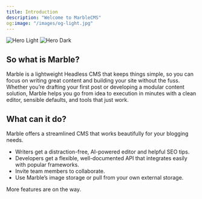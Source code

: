 ```yaml
---
title: Introduction
description: "Welcome to MarbleCMS"
og:image: "/images/og-light.jpg"
---
```


<img
  className="block dark:hidden"
  src="/images/hero-light.png"
  alt="Hero Light"
/>
<img
  className="hidden dark:block"
  src="/images/og-light.jpg"
  alt="Hero Dark"
/>

## So what is Marble?

Marble is a lightweight Headless CMS that keeps things simple, so you can focus on writing great content and building your site without the fuss. Whether you’re drafting your first post or developing a modular content solution, Marble helps you go from idea to execution in minutes with a clean editor, sensible defaults, and tools that just work.

## What can it do?

Marble offers a streamlined CMS that works beautifully for your blogging needs.

- Writers get a distraction-free, AI-powered editor and helpful SEO tips.  
- Developers get a flexible, well-documented API that integrates easily with popular frameworks.  
- Invite team members to collaborate.  
- Use Marble’s image storage or pull from your own external storage.  

More features are on the way.